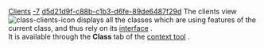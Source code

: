 [[Property:title|Clients]]
[[Property:weight|-7]]
[[Property:uuid|d5d21d9f-c88b-c1b3-d6fe-89de6487f29d]]
The clients view  [[Image:class-clients-icon]] displays all the classes which are using features of the current class, and thus rely on its [[Flat Contract view|interface]] . <br/>
It is available through the '''Class''' tab of the [[EiffelStudio window overview|context tool]] . 

{{seealso| '''See Also''' <br/>
[[Suppliers|Suppliers]]  <br/>
[[Callers|Feature callers]]  }}




